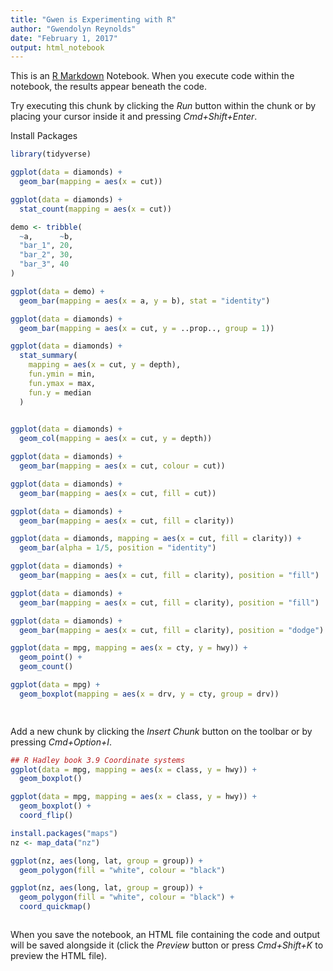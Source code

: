 ```yaml
---
title: "Gwen is Experimenting with R"
author: "Gwendolyn Reynolds"
date: "February 1, 2017"
output: html_notebook
---
```


This is an [R Markdown](http://rmarkdown.rstudio.com) Notebook. When you execute code within the notebook, the results appear beneath the code. 

Try executing this chunk by clicking the *Run* button within the chunk or by placing your cursor inside it and pressing *Cmd+Shift+Enter*. 

Install Packages

```r
library(tidyverse)

ggplot(data = diamonds) +
  geom_bar(mapping = aes(x = cut))

```

```r
ggplot(data = diamonds) +
  stat_count(mapping = aes(x = cut))
```

```r
demo <- tribble(
  ~a,      ~b, 
  "bar_1", 20, 
  "bar_2", 30,
  "bar_3", 40
)

ggplot(data = demo) +
  geom_bar(mapping = aes(x = a, y = b), stat = "identity")
```
```r
ggplot(data = diamonds) +
  geom_bar(mapping = aes(x = cut, y = ..prop.., group = 1))
```

```r
ggplot(data = diamonds) +
  stat_summary(
    mapping = aes(x = cut, y = depth), 
    fun.ymin = min, 
    fun.ymax = max, 
    fun.y = median
  )
  
```

```r
ggplot(data = diamonds) +
  geom_col(mapping = aes(x = cut, y = depth))

```

```r
ggplot(data = diamonds) +
  geom_bar(mapping = aes(x = cut, colour = cut))

ggplot(data = diamonds) +
  geom_bar(mapping = aes(x = cut, fill = cut))

ggplot(data = diamonds) +
  geom_bar(mapping = aes(x = cut, fill = clarity))

ggplot(data = diamonds, mapping = aes(x = cut, fill = clarity)) +
  geom_bar(alpha = 1/5, position = "identity")

ggplot(data = diamonds) +
  geom_bar(mapping = aes(x = cut, fill = clarity), position = "fill")

ggplot(data = diamonds) +
  geom_bar(mapping = aes(x = cut, fill = clarity), position = "fill")

ggplot(data = diamonds) +
  geom_bar(mapping = aes(x = cut, fill = clarity), position = "dodge")

ggplot(data = mpg, mapping = aes(x = cty, y = hwy)) +
  geom_point() +
  geom_count()

ggplot(data = mpg) +
  geom_boxplot(mapping = aes(x = drv, y = cty, group = drv)) 

  
```

Add a new chunk by clicking the *Insert Chunk* button on the toolbar or by pressing *Cmd+Option+I*.
```r
## R Hadley book 3.9 Coordinate systems
ggplot(data = mpg, mapping = aes(x = class, y = hwy)) +
  geom_boxplot()

ggplot(data = mpg, mapping = aes(x = class, y = hwy)) +
  geom_boxplot() +
  coord_flip()

install.packages("maps")
nz <- map_data("nz")

ggplot(nz, aes(long, lat, group = group)) +
  geom_polygon(fill = "white", colour = "black")

ggplot(nz, aes(long, lat, group = group)) +
  geom_polygon(fill = "white", colour = "black") +
  coord_quickmap()



```

When you save the notebook, an HTML file containing the code and output will be saved alongside it (click the *Preview* button or press *Cmd+Shift+K* to preview the HTML file).
